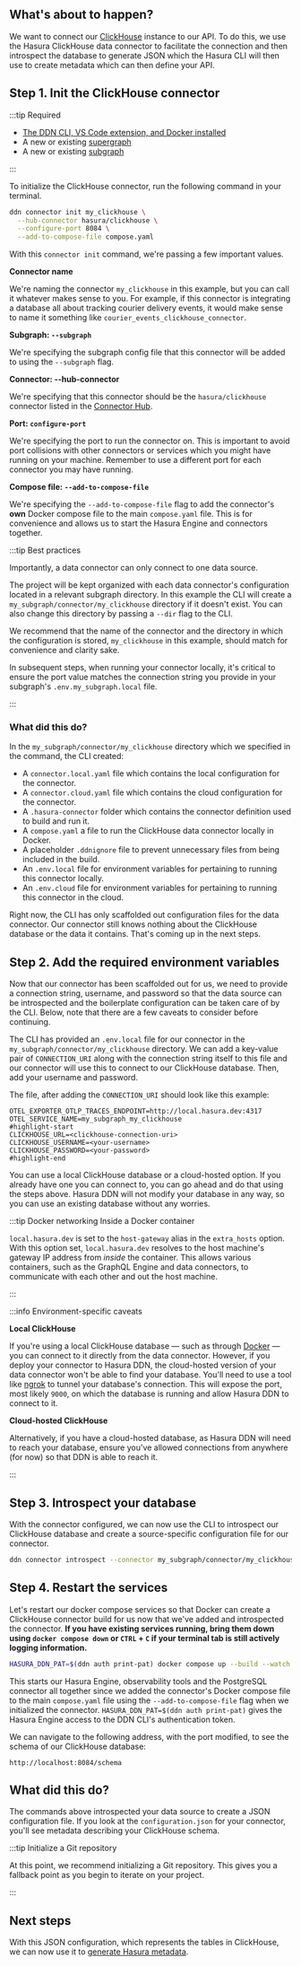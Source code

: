 
## What's about to happen?

We want to connect our [ClickHouse](https://clickhouse.com/) instance to our API. To do this, we use the Hasura
ClickHouse data connector to facilitate the connection and then introspect the database to generate JSON which the
Hasura CLI will then use to create metadata which can then define your API.

<Thumbnail src="/img/get-started/ERD/connect-data.png" alt="Connect a data source" width="1000px" />

## Step 1. Init the ClickHouse connector

:::tip Required

- [The DDN CLI, VS Code extension, and Docker installed](/getting-started/build/00-prerequisites.mdx)
- A new or existing [supergraph](/getting-started/build/01-init-supergraph.mdx)
- A new or existing [subgraph](/getting-started/build/02-init-subgraph.mdx)

:::

To initialize the ClickHouse connector, run the following command in your terminal.

```bash title="From the root of your project, run:"
ddn connector init my_clickhouse \
  --hub-connector hasura/clickhouse \
  --configure-port 8084 \
  --add-to-compose-file compose.yaml
```

With this `connector init` command, we're passing a few important values.

**Connector name**

We're naming the connector `my_clickhouse` in this example, but you can call it whatever makes sense to you. For
example, if this connector is integrating a database all about tracking courier delivery events, it would make sense to
name it something like `courier_events_clickhouse_connector`.

**Subgraph: `--subgraph`**

We're specifying the subgraph config file that this connector will be added to using the `--subgraph` flag.

**Connector: --hub-connector**

We're specifying that this connector should be the `hasura/clickhouse` connector listed in the
[Connector Hub](https://hasura.io/connectors/clickhouse).

**Port: `configure-port`**

We're specifying the port to run the connector on. This is important to avoid port collisions with other connectors or
services which you might have running on your machine. Remember to use a different port for each connector you may have
running.

**Compose file: `--add-to-compose-file`**

We're specifying the `--add-to-compose-file` flag to add the connector's **own** Docker compose file to the main
`compose.yaml` file. This is for convenience and allows us to start the Hasura Engine and connectors together.

:::tip Best practices

Importantly, a data connector can only connect to one data source.

The project will be kept organized with each data connector's configuration located in a relevant subgraph directory. In
this example the CLI will create a `my_subgraph/connector/my_clickhouse` directory if it doesn't exist. You can also
change this directory by passing a `--dir` flag to the CLI.

We recommend that the name of the connector and the directory in which the configuration is stored, `my_clickhouse` in
this example, should match for convenience and clarity sake.

In subsequent steps, when running your connector locally, it's critical to ensure the port value matches the connection
string you provide in your subgraph's `.env.my_subgraph.local` file.

:::

### What did this do?

In the `my_subgraph/connector/my_clickhouse` directory which we specified in the command, the CLI created:

- A `connector.local.yaml` file which contains the local configuration for the connector.
- A `connector.cloud.yaml` file which contains the cloud configuration for the connector.
- A `.hasura-connector` folder which contains the connector definition used to build and run it.
- A `compose.yaml` a file to run the ClickHouse data connector locally in Docker.
- A placeholder `.ddnignore` file to prevent unnecessary files from being included in the build.
- An `.env.local` file for environment variables for pertaining to running this connector locally.
- An `.env.cloud` file for environment variables for pertaining to running this connector in the cloud.

Right now, the CLI has only scaffolded out configuration files for the data connector. Our connector still knows nothing
about the ClickHouse database or the data it contains. That's coming up in the next steps.

## Step 2. Add the required environment variables

Now that our connector has been scaffolded out for us, we need to provide a connection string, username, and password so
that the data source can be introspected and the boilerplate configuration can be taken care of by the CLI. Below, note
that there are a few caveats to consider before continuing.

The CLI has provided an `.env.local` file for our connector in the `my_subgraph/connector/my_clickhouse` directory. We
can add a key-value pair of `CONNECTION_URI` along with the connection string itself to this file and our connector will
use this to connect to our ClickHouse database. Then, add your username and password.

The file, after adding the `CONNECTION_URI` should look like this example:

```env title="my_subgraph/connector/my_clickhouse/.env.local"
OTEL_EXPORTER_OTLP_TRACES_ENDPOINT=http://local.hasura.dev:4317
OTEL_SERVICE_NAME=my_subgraph_my_clickhouse
#highlight-start
CLICKHOUSE_URL=<clickhouse-connection-uri>
CLICKHOUSE_USERNAME=<your-username>
CLICKHOUSE_PASSWORD=<your-password>
#highlight-end
```

You can use a local ClickHouse database or a cloud-hosted option. If you already have one you can connect to, you can go
ahead and do that using the steps above. Hasura DDN will not modify your database in any way, so you can use an existing
database without any worries.

:::tip Docker networking Inside a Docker container

`local.hasura.dev` is set to the `host-gateway` alias in the `extra_hosts` option. With this option set,
`local.hasura.dev` resolves to the host machine's gateway IP address from _inside_ the container. This allows various
containers, such as the GraphQL Engine and data connectors, to communicate with each other and out the host machine.

:::

:::info Environment-specific caveats

**Local ClickHouse**

If you're using a local ClickHouse database — such as through
[Docker](https://hub.docker.com/r/clickhouse/clickhouse-server/) — you can connect to it directly from the data
connector. However, if you deploy your connector to Hasura DDN, the cloud-hosted version of your data connector won't be
able to find your database. You'll need to use a tool like [ngrok](https://ngrok.com/) to tunnel your database's
connection. This will expose the port, most likely `9000`, on which the database is running and allow Hasura DDN to
connect to it.

**Cloud-hosted ClickHouse**

Alternatively, if you have a cloud-hosted database, as Hasura DDN will need to reach your database, ensure you've
allowed connections from anywhere (for now) so that DDN is able to reach it.

:::

## Step 3. Introspect your database

With the connector configured, we can now use the CLI to introspect our ClickHouse database and create a source-specific
configuration file for our connector.

```bash title="From the root of your project run:"
ddn connector introspect --connector my_subgraph/connector/my_clickhouse/connector.local.yaml
```

## Step 4. Restart the services

Let's restart our docker compose services so that Docker can create a ClickHouse connector build for us now that we've
added and introspected the connector. **If you have existing services running, bring them down using
`docker compose down` or `CTRL` + `C` if your terminal tab is still actively logging information.**

```bash title="From the root of your project, run:"
HASURA_DDN_PAT=$(ddn auth print-pat) docker compose up --build --watch
```

This starts our Hasura Engine, observability tools and the PostgreSQL connector all together since we added the
connector's Docker compose file to the main `compose.yaml` file using the `--add-to-compose-file` flag when we
initialized the connector. `HASURA_DDN_PAT=$(ddn auth print-pat)` gives the Hasura Engine access to the DDN CLI's
authentication token.

We can navigate to the following address, with the port modified, to see the schema of our ClickHouse database:

```text
http://localhost:8084/schema
```

## What did this do?

The commands above introspected your data source to create a JSON configuration file. If you look at the
`configuration.json` for your connector, you'll see metadata describing your ClickHouse schema.

:::tip Initialize a Git repository

At this point, we recommend initializing a Git repository. This gives you a fallback point as you begin to iterate on
your project.

:::

## Next steps

With this JSON configuration, which represents the tables in ClickHouse, we can now use it to
[generate Hasura metadata](/getting-started/build/03-connect-to-data/02-create-source-metadata.mdx).
